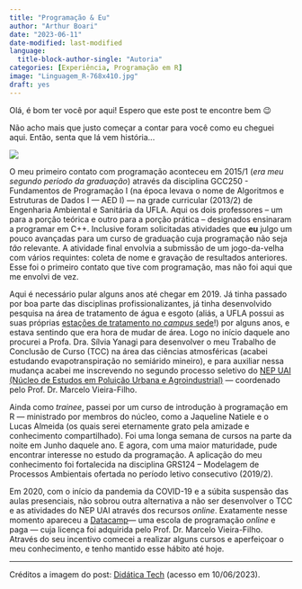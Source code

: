 ```yaml
---
title: "Programação & Eu"
author: "Arthur Boari"
date: "2023-06-11"
date-modified: last-modified
language: 
  title-block-author-single: "Autoria"
categories: [Experiência, Programação em R]
image: "Linguagem_R-768x410.jpg"
draft: yes
---
```


Olá, é bom ter você por aqui! Espero que este post te encontre bem 😉

Não acho mais que justo começar a contar para você como eu cheguei aqui. Então, senta que lá vem história\...

[![](senta-que.gif)](https://tenor.com/pt-BR/view/senta-que-la-vem-historia-gif-10058527)

O meu primeiro contato com programação aconteceu em 2015/1 (*era meu segundo período da graduação*) através da disciplina GCC250 - Fundamentos de Programação I (na época levava o nome de Algoritmos e Estruturas de Dados I --- AED I) --- na grade curricular (2013/2) de Engenharia Ambiental e Sanitária da UFLA. Aqui os dois professores -- um para a porção teórica e outro para a porção prática -- designados ensinaram a programar em C++. Inclusive foram solicitadas atividades que **eu** julgo um pouco avançadas para um curso de graduação cuja programação não seja *tão* relevante. A atividade final envolvia a submissão de um jogo-da-velha com vários requintes: coleta de nome e gravação de resultados anteriores. Esse foi o primeiro contato que tive com programação, mas não foi aqui que me envolvi de vez.

Aqui é necessário pular alguns anos até chegar em 2019. Já tinha passado por boa parte das disciplinas profissionalizantes, já tinha desenvolvido pesquisa na área de tratamento de água e esgoto (aliás, a UFLA possui as suas próprias [estações de tratamento no *campus* sede](https://dqma.ufla.br/tratamento-de-agua-e-esgoto)!) por alguns anos, e estava sentindo que era hora de mudar de área. Logo no início daquele ano procurei a Profa. Dra. Sílvia Yanagi para desenvolver o meu Trabalho de Conclusão de Curso (TCC) na área das ciências atmosféricas (acabei estudando evapotranspiração no semiárido mineiro), e para auxiliar nessa mudança acabei me inscrevendo no segundo processo seletivo do [NEP UAI (Núcleo de Estudos em Poluição Urbana e Agroindustrial)](https://sites.google.com/ufla.br/nepuai) --- coordenado pelo Prof. Dr. Marcelo Vieira-Filho.

Ainda como *trainee*, passei por um curso de introdução à programação em R --- ministrado por membros do núcleo, como a Jaqueline Natiele e o Lucas Almeida (os quais serei eternamente grato pela amizade e conhecimento compartilhado). Foi uma longa semana de cursos na parte da noite em Junho daquele ano. E agora, com uma maior maturidade, pude encontrar interesse no estudo da programação. A aplicação do meu conhecimento foi fortalecida na disciplina GRS124 -- Modelagem de Processos Ambientais ofertada no período letivo consecutivo (2019/2).

Em 2020, com o início da pandemia da COVID-19 e a súbita suspensão das aulas presenciais, não sobrou outra alternativa a não ser desenvolver o TCC e as atividades do NEP UAI através dos recursos *online*. Exatamente nesse momento apareceu a [Datacamp](https://www.datacamp.com/)--- uma escola de programação *online* e paga --- cuja licença foi adquirida pelo Prof. Dr. Marcelo Vieira-Filho. Através do seu incentivo comecei a realizar alguns cursos e aperfeiçoar o meu conhecimento, e tenho mantido esse hábito até hoje.

------------------------------------------------------------------------

Créditos a imagem do post: [Didática Tech](https://didatica.tech/a-linguagem-r/) (acesso em 10/06/2023).
